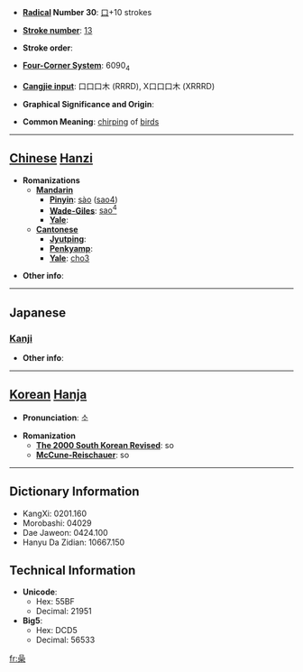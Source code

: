 * '''[[Wiktionary:Chinese radical index| Radical]] Number 30''': [[Wiktionary:Chinese radical index 口|口]]+10 strokes

* '''[[Wiktionary:Chinese total strokes index|Stroke number]]''': [[Wiktionary:Chinese total strokes index 13|13]]

* '''Stroke order''': 

* '''[[Wiktionary:Chinese four corner index|Four-Corner System]]''': 6090<sub>4</sub>

* '''[[Wiktionary:Chinese Cangjie index|Cangjie input]]''': 口口口木 (RRRD), X口口口木 (XRRRD)

* '''Graphical Significance and Origin''': 

* '''Common Meaning''': [[chirping]] of [[birds]]

----

== [[Chinese]] [[Hanzi]] ==

* '''Romanizations'''
** '''[[Mandarin]]'''
*** '''[[Pinyin]]''': [[sào]] ([[sao4]])
*** '''[[Wade-Giles]]''': [[sao4|sao<sup>4</sup>]]
*** '''[[Yale]]''': 
** '''[[Cantonese]]'''
*** '''[[Jyutping]]''':
*** '''[[Penkyamp]]''': 
*** '''[[Yale]]''': [[cho3]]

* '''Other info''': 

----

==Japanese==
===[[Kanji]]===
{{kanji|on readings=[[そう]] (sō), [[しょう]] (shō)
|kun readings=[[さわぐ]] (sawagu), [[かしましい]] (kashimashii), [[すき]] (suki)
}}

* '''Other info''':  

----

== [[Korean]] [[Hanja]] ==

* '''Pronunciation''': 소

* '''Romanization'''
** '''[[The 2000 South Korean Revised Romanization|The 2000 South Korean Revised]]''': so
** '''[[McCune-Reischauer]]''': so

----

== Dictionary Information ==

* KangXi: 0201.160
* Morobashi: 04029
* Dae Jaweon: 0424.100
* Hanyu Da Zidian: 10667.150

== Technical Information ==

* '''Unicode''':
** Hex: 55BF
** Decimal: 21951
* '''Big5''':
** Hex: DCD5
** Decimal: 56533

[[fr:喿]]